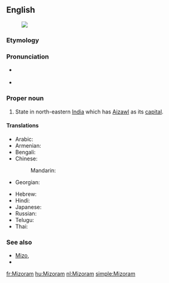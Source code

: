 ==English==
{{wikipedia}}
[[Image:Mizoram in India (disputed hatched).svg|thumb|]]
===Etymology===
{{rfe}}

===Pronunciation=== 
* {{a|UK}} {{IPA|/ˈmɪzəʊram/|/mɪˈzɔːrəm/|lang=en}} 
* {{a|US}} {{IPA|/ˌmɪzəˈræm/|lang=en}}

===Proper noun===
{{en-proper noun}}

# State in north-eastern [[India]] which has [[Aizawl]] as its [[capital]].

====Translations====
{{trans-top|state}}
* Arabic: {{t-|ar|ميزورام|m|tr=mizuraam}}
* Armenian: {{t-|hy|Միզորամ|tr=Mizoram}}
* Bengali: {{t-|bn|মিজোরাম|sc=Beng}}
* Chinese:
*: Mandarin: {{t|cmn|米佐拉姆邦|tr=Mǐzuǒlāmǔ-bāng|sc=Hani}}
* Georgian: {{t-|ka|მიზორამი|sc=Geor}}
{{trans-mid}}
* Hebrew: {{t-|he|מיזוראם}}
* Hindi: {{t+|hi|मिज़ोरम|tr=mizoram}}
* Japanese: {{t-|ja|ミゾラム|tr=Mizoramu}}
* Russian: {{t-|ru|Мизорам|m|tr=Mizorám}}
* Telugu: {{t+|te|మిజోరం}}
* Thai: {{t-|th|รัฐมิโซรัม|tr=rát mí-soh-ram}}
{{trans-bottom}}

===See also===
* [[Mizo]], {{pedia|Mizo language}}
* {{list|en|states of India}}


[[fr:Mizoram]]
[[hu:Mizoram]]
[[nl:Mizoram]]
[[simple:Mizoram]]